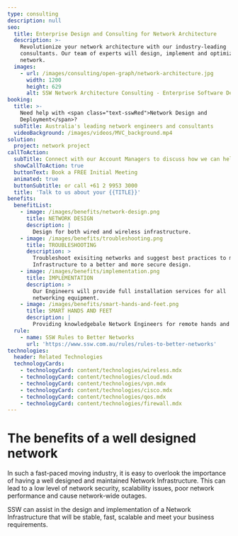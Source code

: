 ```yaml
---
type: consulting
description: null
seo:
  title: Enterprise Design and Consulting for Network Architecture
  description: >-
    Revolutionize your network architecture with our industry-leading
    consultants. Our team of experts will design, implement and optimize your
    network.
  images:
    - url: /images/consulting/open-graph/network-architecture.jpg
      width: 1200
      height: 629
      alt: SSW Network Architecture Consulting - Enterprise Software Development
booking:
  title: >-
    Need help with <span class="text-sswRed">Network Design and
    Deployment</span>?
  subTitle: Australia's leading network engineers and consultants
  videoBackground: /images/videos/MVC_background.mp4
solution:
  project: network project
callToAction:
  subTitle: Connect with our Account Managers to discuss how we can help.
  showCallToAction: true
  buttonText: Book a FREE Initial Meeting
  animated: true
  buttonSubtitle: or call +61 2 9953 3000
  title: 'Talk to us about your {{TITLE}}'
benefits:
  benefitList:
    - image: /images/benefits/network-design.png
      title: NETWORK DESIGN
      description: |
        Design for both wired and wireless infrastructure.
    - image: /images/benefits/troubleshooting.png
      title: TROUBLESHOOTING
      description: >
        Troubleshoot exisiting networks and suggest best practices to move
        Infrastructure to a better and more secure design.
    - image: /images/benefits/implementation.png
      title: IMPLEMENTATION
      description: >
        Our Engineers will provide full installation services for all
        networking equipment.
    - image: /images/benefits/smart-hands-and-feet.png
      title: SMART HANDS AND FEET
      description: |
        Providing knowledgebale Network Engineers for remote hands and feet.
  rule:
    - name: SSW Rules to Better Networks
      url: 'https://www.ssw.com.au/rules/rules-to-better-networks'
technologies:
  header: Related Technologies
  technologyCards:
    - technologyCard: content/technologies/wireless.mdx
    - technologyCard: content/technologies/cloud.mdx
    - technologyCard: content/technologies/vpn.mdx
    - technologyCard: content/technologies/cisco.mdx
    - technologyCard: content/technologies/qos.mdx
    - technologyCard: content/technologies/firewall.mdx
---
```


# The benefits of a **well designed network**

In such a fast-paced moving industry, it is easy to overlook the importance of
having a well designed and maintained Network Infrastructure. This can lead to
a low level of network security, scalability issues, poor network performance
and cause network-wide outages.

SSW can assist in the design and implementation of a Network Infrastructure
that will be stable, fast, scalable and meet your business requirements.
